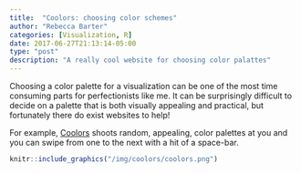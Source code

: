 ```yaml
---
title:  "Coolors: choosing color schemes"
author: "Rebecca Barter"
categories: [Visualization, R]
date: 2017-06-27T21:13:14-05:00
type: "post" 
description: "A really cool website for choosing color palattes" 
---
```


Choosing a color palette for a visualization can be one of the most time consuming parts for perfectionists like me. It can be surprisingly difficult to decide on a palette that is both visually appealing and practical, but fortunately there do exist websites to help!

For example, [Coolors](https://coolors.co/704e2e-79745c-e6f8b2-cde77f-709176) shoots random, appealing, color palettes at you and you can swipe from one to the next with a hit of a space-bar.

```r
knitr::include_graphics("/img/coolors/coolors.png")

```
